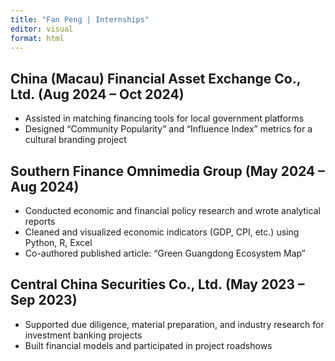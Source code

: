 ```yaml
---
title: "Fan Peng | Internships"
editor: visual
format: html
---
```


<div class="section-banner internships-banner">
 <div class="banner-text">

## China (Macau) Financial Asset Exchange Co., Ltd. (Aug 2024 – Oct 2024)

-   Assisted in matching financing tools for local government platforms
-   Designed "Community Popularity" and "Influence Index" metrics for a cultural branding project

## Southern Finance Omnimedia Group (May 2024 – Aug 2024)

-   Conducted economic and financial policy research and wrote analytical reports
-   Cleaned and visualized economic indicators (GDP, CPI, etc.) using Python, R, Excel
-   Co-authored published article: "Green Guangdong Ecosystem Map"

## Central China Securities Co., Ltd. (May 2023 – Sep 2023)

-   Supported due diligence, material preparation, and industry research for investment banking projects
-   Built financial models and participated in project roadshows

 </div>
</div>